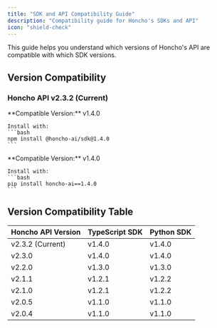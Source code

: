 ```yaml
---
title: "SDK and API Compatibility Guide"
description: "Compatibility guide for Honcho's SDKs and API"
icon: "shield-check"
---
```


This guide helps you understand which versions of Honcho's API are compatible with which SDK versions.

## Version Compatibility

### Honcho API v2.3.2 (Current)

<CardGroup cols={2}>
  <Card title="TypeScript SDK" icon="js">
    **Compatible Version:** v1.4.0

    Install with:
    ```bash
    npm install @honcho-ai/sdk@1.4.0
    ```
  </Card>
  <Card title="Python SDK" icon="python">
    **Compatible Version:** v1.4.0

    Install with:
    ```bash
    pip install honcho-ai==1.4.0
    ```
  </Card>
</CardGroup>



## Version Compatibility Table

| Honcho API Version | TypeScript SDK | Python SDK |
|-------------------|---------------|------------|
| v2.3.2 (Current) | v1.4.0 | v1.4.0 |
| v2.3.0 | v1.4.0 | v1.4.0 |
| v2.2.0 | v1.3.0 | v1.3.0 |
| v2.1.1 | v1.2.1 | v1.2.2 |
| v2.1.0 | v1.2.1 | v1.2.2 |
| v2.0.5 | v1.1.0 | v1.1.0 |
| v2.0.4 | v1.1.0 | v1.1.0 |
